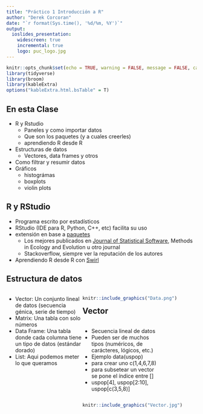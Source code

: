 ```yaml
---
title: "Práctico 1 Introducción a R"
author: "Derek Corcoran"
date: "`r format(Sys.time(), '%d/%m, %Y')`"
output:
  ioslides_presentation:
    widescreen: true
    incremental: true
    logo: puc_logo.jpg
---
```


```r
knitr::opts_chunk$set(echo = TRUE, warning = FALSE, message = FALSE, cache = TRUE, tidy = TRUE)
library(tidyverse)
library(broom)
library(kableExtra)
options("kableExtra.html.bsTable" = T)
```

## En esta Clase {.build}

- R y Rstudio
  + Paneles y como importar datos
  + Que son los paquetes (y a cuales creerles)
  + aprendiendo R desde R
- Estructuras de datos
  + Vectores, data frames y otros
- Como filtrar y resumir datos
- Gráficos
  + histográmas
  + boxplots
  + violin plots


## R y RStudio {.build}

- Programa escrito por estadísticos
- RStudio (IDE para R, Python, C++, etc) facilita su uso
- extensión en base a [paquetes](https://cran.r-project.org/web/packages/available_packages_by_name.html)
  + Los mejores publicados en [Journal of Statistical Software](https://www.jstatsoft.org/index), Methods in Ecology and Evolution u otro journal
  + Stackoverflow, siempre ver la reputación de los autores
- Aprendiendo R desde R con [Swirl](http://swirlstats.com/students.html)

## Estructura de datos {.build}

<div style="float: left; width: 40%;">
- Vector: Un conjunto lineal de datos (secuencia génica, serie de tiempo)
- Matrix: Una tabla con solo números
- Data Frame: Una tabla donde cada columna tiene un tipo de datos (estándar dorado)
- List: Aqui podemos meter lo que queramos
</div>

<div style="float: right; width: 60%;">

```r
knitr::include_graphics("Data.png")
```
</div>


## Vector

<div style="float: left; width: 40%;">
* Secuencia lineal de datos
* Pueden ser de muchos tipos (numéricos, de carácteres, lógicos, etc.)
* Ejemplo data(uspop)
* para crear uno c(1,4,6,7,8)
* para subsetear un vector se pone el índice entre []
* uspop[4], uspop[2:10], uspop[c(3,5,8)]
</div>

<div style="float: right; width: 60%;">

```r
knitr::include_graphics("Vector.jpg")
```

</div>
